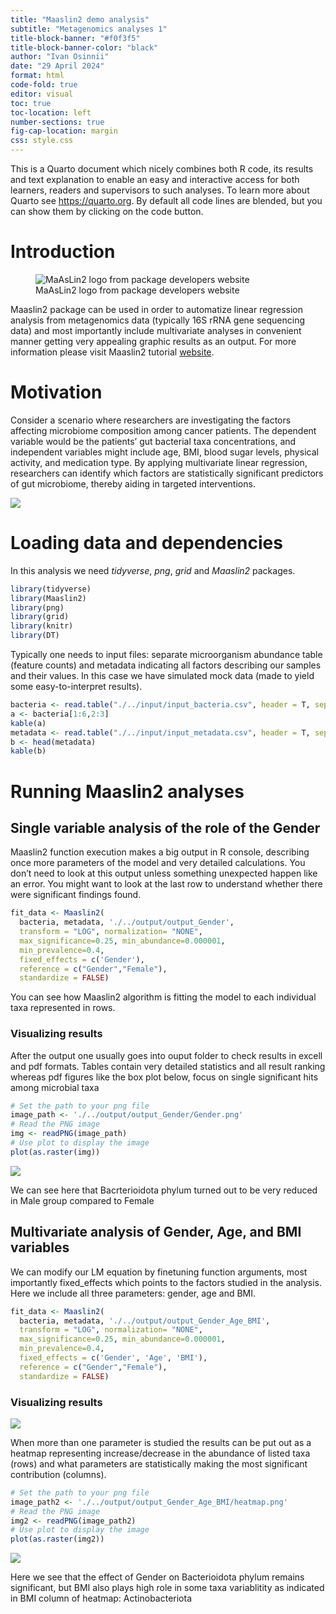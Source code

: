 ```yaml
---
title: "Maaslin2 demo analysis"
subtitle: "Metagenomics analyses 1" 
title-block-banner: "#f0f3f5"
title-block-banner-color: "black"
author: "Ivan Osinnii"
date: "29 April 2024"
format: html
code-fold: true
editor: visual
toc: true
toc-location: left
number-sections: true
fig-cap-location: margin
css: style.css
---
```


::: {.callout-note collapse="true"}
This is a Quarto document which nicely combines both R code, its results and text explanation to enable an easy and interactive access for both learners, readers and supervisors to such analyses. To learn more about Quarto see <https://quarto.org>. By default all code lines are blended, but you can show them by clicking on the code button.
:::

# Introduction

![MaAsLin2 logo from package developers website](./../assets/Maaslin.png)

Maaslin2 package can be used in order to automatize linear regression analysis from metagenomics data (typically 16S rRNA gene sequencing data) and most importantly include multivariate analyses in convenient manner getting very appealing graphic results as an output. For more information please visit Maaslin2 tutorial [website](https://github.com/biobakery/biobakery/wiki/maaslin2).

# Motivation

Consider a scenario where researchers are investigating the factors
affecting microbiome composition among cancer patients. The dependent
variable would be the patients’ gut bacterial taxa concentrations, and
independent variables might include age, BMI, blood sugar levels,
physical activity, and medication type. By applying multivariate linear
regression, researchers can identify which factors are statistically
significant predictors of gut microbiome, thereby aiding in targeted
interventions.

![](./../assets/Maaslin_diagram.png)

# Loading data and dependencies

In this analysis we need *tidyverse*, *png*, *grid* and *Maaslin2* packages.

```r
library(tidyverse)
library(Maaslin2)
library(png)
library(grid)
library(knitr)
library(DT)
```

Typically one needs to input files: separate microorganism abundance table (feature counts) and metadata indicating all factors describing our samples and their values. In this case we have simulated mock data (made to yield some easy-to-interpret results).

```r
bacteria <- read.table("./../input/input_bacteria.csv", header = T, sep = ",", row.names="sample")
a <- bacteria[1:6,2:3]
kable(a)
metadata <- read.table("./../input/input_metadata.csv", header = T, sep = ",", row.names="sample")
b <- head(metadata)
kable(b)
```

# Running Maaslin2 analyses

## Single variable analysis of the role of the Gender


Maaslin2 function execution makes a big output in R console, describing once more parameters of the model and very detailed calculations. You don't need to look at this output unless something unexpected happen like an error. You might want to look at the last row to understand whether there were significant findings found.

```r
fit_data <- Maaslin2(
  bacteria, metadata, './../output/output_Gender',
  transform = "LOG", normalization= "NONE", 
  max_significance=0.25, min_abundance=0.000001, 
  min_prevalence=0.4, 
  fixed_effects = c('Gender'),
  reference = c("Gender","Female"),
  standardize = FALSE)
```

You can see how Maaslin2 algorithm is fitting the model to each individual taxa represented in rows.

### Visualizing results


After the output one usually goes into ouput folder to check results in excell and pdf formats. Tables contain very detailed statistics and all result ranking whereas pdf figures like the box plot below, focus on single significant hits among microbial taxa


```r
# Set the path to your png file
image_path <- './../output/output_Gender/Gender.png'
# Read the PNG image
img <- readPNG(image_path)
# Use plot to display the image
plot(as.raster(img))
```

![](./../assets/Gender.png)

We can see here that Bacrterioidota phylum turned out to be very reduced in Male group compared to Female



## Multivariate analysis of Gender, Age, and BMI variables



We can modify our LM equation by finetuning function arguments, most importantly fixed_effects which points to the factors studied in the analysis. Here we include all three parameters: gender, age and BMI.


```r
fit_data <- Maaslin2(
  bacteria, metadata, './../output/output_Gender_Age_BMI',
  transform = "LOG", normalization= "NONE",
  max_significance=0.25, min_abundance=0.000001, 
  min_prevalence=0.4, 
  fixed_effects = c('Gender', 'Age', 'BMI'),
  reference = c("Gender","Female"),
  standardize = FALSE)
```

### Visualizing results

![](./../assets/heatmap.png)

When more than one parameter is studied the results can be put out as a heatmap representing increase/decrease in the abundance of listed taxa (rows) and what parameters are statistically making the most significant contribution (columns).



```r
# Set the path to your png file
image_path2 <- './../output/output_Gender_Age_BMI/heatmap.png'
# Read the PNG image
img2 <- readPNG(image_path2)
# Use plot to display the image
plot(as.raster(img2))
```

![](./../assets/BMI.png)


Here we see that the effect of Gender on Bacterioidota phylum remains significant, but BMI also plays high role in some taxa variablitity as indicated in BMI column of heatmap: Actinobacteriota
